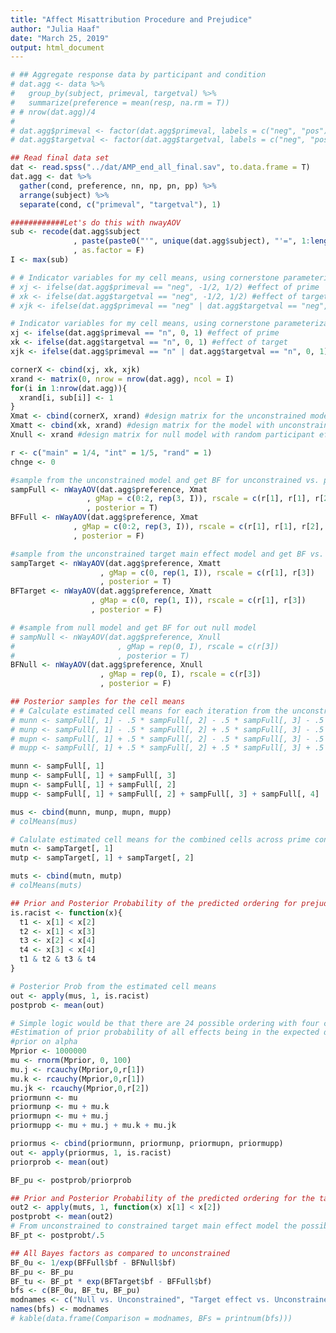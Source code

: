 ```yaml
---
title: "Affect Misattribution Procedure and Prejudice"
author: "Julia Haaf"
date: "March 25, 2019"
output: html_document
---
```


```r
# ## Aggregate response data by participant and condition
# dat.agg <- data %>%
#   group_by(subject, primeval, targetval) %>%
#   summarize(preference = mean(resp, na.rm = T))
# # nrow(dat.agg)/4
# 
# dat.agg$primeval <- factor(dat.agg$primeval, labels = c("neg", "pos"))
# dat.agg$targetval <- factor(dat.agg$targetval, labels = c("neg", "pos"))

## Read final data set
dat <- read.spss("../dat/AMP_end_all_final.sav", to.data.frame = T)
dat.agg <- dat %>%
  gather(cond, preference, nn, np, pn, pp) %>%
  arrange(subject) %>%
  separate(cond, c("primeval", "targetval"), 1)
```

```r
############Let's do this with nwayAOV
sub <- recode(dat.agg$subject
              , paste(paste0("'", unique(dat.agg$subject), "'=", 1:length(unique(dat.agg$subject)), ";"), collapse = '')
              , as.factor = F)
I <- max(sub)

# # Indicator variables for my cell means, using cornerstone parameterization
# xj <- ifelse(dat.agg$primeval == "neg", -1/2, 1/2) #effect of prime
# xk <- ifelse(dat.agg$targetval == "neg", -1/2, 1/2) #effect of target
# xjk <- ifelse(dat.agg$primeval == "neg" | dat.agg$targetval == "neg", -1/2, 1/2) #effect of prime + target / interaction

# Indicator variables for my cell means, using cornerstone parameterization
xj <- ifelse(dat.agg$primeval == "n", 0, 1) #effect of prime
xk <- ifelse(dat.agg$targetval == "n", 0, 1) #effect of target
xjk <- ifelse(dat.agg$primeval == "n" | dat.agg$targetval == "n", 0, 1) #effect of prime + target / interaction

cornerX <- cbind(xj, xk, xjk)
xrand <- matrix(0, nrow = nrow(dat.agg), ncol = I)
for(i in 1:nrow(dat.agg)){
  xrand[i, sub[i]] <- 1
}
Xmat <- cbind(cornerX, xrand) #design matrix for the unconstrained model including random participant intercept
Xmatt <- cbind(xk, xrand) #design matrix for the model with unconstrained target main effect but no prime effect
Xnull <- xrand #design matrix for null model with random participant effect
```

```r
r <- c("main" = 1/4, "int" = 1/5, "rand" = 1)
chnge <- 0

#sample from the unconstrained model and get BF for unconstrained vs. package null model
sampFull <- nWayAOV(dat.agg$preference, Xmat
                 , gMap = c(0:2, rep(3, I)), rscale = c(r[1], r[1], r[2], r[3])
                 , posterior = T)
BFFull <- nWayAOV(dat.agg$preference, Xmat
              , gMap = c(0:2, rep(3, I)), rscale = c(r[1], r[1], r[2], r[3])
              , posterior = F)

#sample from the unconstrained target main effect model and get BF vs. package null model
sampTarget <- nWayAOV(dat.agg$preference, Xmatt
                    , gMap = c(0, rep(1, I)), rscale = c(r[1], r[3])
                    , posterior = T)
BFTarget <- nWayAOV(dat.agg$preference, Xmatt
                  , gMap = c(0, rep(1, I)), rscale = c(r[1], r[3])
                  , posterior = F)

# #sample from null model and get BF for out null model
# sampNull <- nWayAOV(dat.agg$preference, Xnull
#                       , gMap = rep(0, I), rscale = c(r[3])
#                       , posterior = T)
BFNull <- nWayAOV(dat.agg$preference, Xnull
                    , gMap = rep(0, I), rscale = c(r[3])
                    , posterior = F)
```

```r
## Posterior samples for the cell means
# # Calculate estimated cell means for each iteration from the unconstrained model samples
# munn <- sampFull[, 1] - .5 * sampFull[, 2] - .5 * sampFull[, 3] - .5 * sampFull[, 4] 
# munp <- sampFull[, 1] - .5 * sampFull[, 2] + .5 * sampFull[, 3] - .5 * sampFull[, 4] 
# mupn <- sampFull[, 1] + .5 * sampFull[, 2] - .5 * sampFull[, 3] - .5 * sampFull[, 4] 
# mupp <- sampFull[, 1] + .5 * sampFull[, 2] + .5 * sampFull[, 3] + .5 * sampFull[, 4] 

munn <- sampFull[, 1] 
munp <- sampFull[, 1] + sampFull[, 3]
mupn <- sampFull[, 1] + sampFull[, 2]
mupp <- sampFull[, 1] + sampFull[, 2] + sampFull[, 3] + sampFull[, 4] 

mus <- cbind(munn, munp, mupn, mupp)
# colMeans(mus)

# Calulate estimated cell means for the combined cells across prime conditions from the unconstrained target main effect model
mutn <- sampTarget[, 1]
mutp <- sampTarget[, 1] + sampTarget[, 2]

muts <- cbind(mutn, mutp)
# colMeans(muts)

## Prior and Posterior Probability of the predicted ordering for prejudiced AMP responses, i.e. ordering as expected for the Prejudice model
is.racist <- function(x){
  t1 <- x[1] < x[2]
  t2 <- x[1] < x[3]
  t3 <- x[2] < x[4]
  t4 <- x[3] < x[4]
  t1 & t2 & t3 & t4
}

# Posterior Prob from the estimated cell means
out <- apply(mus, 1, is.racist)
postprob <- mean(out)

# Simple logic would be that there are 24 possible ordering with four cell means, the Prejudice model only allows for two, so prior prob is 1/12. But, due to the parameterization, the prior probability of the ordering is actually much higher. Therefore I sample from the priors and check for the ordering just as I do with the posterior.
#Estimation of prior probability of all effects being in the expected direction
#prior on alpha
Mprior <- 1000000
mu <- rnorm(Mprior, 0, 100)
mu.j <- rcauchy(Mprior,0,r[1])
mu.k <- rcauchy(Mprior,0,r[1])
mu.jk <- rcauchy(Mprior,0,r[2])
priormunn <- mu
priormunp <- mu + mu.k
priormupn <- mu + mu.j 
priormupp <- mu + mu.j + mu.k + mu.jk

priormus <- cbind(priormunn, priormunp, priormupn, priormupp)
out <- apply(priormus, 1, is.racist)
priorprob <- mean(out)

BF_pu <- postprob/priorprob

## Prior and Posterior Probability of the predicted ordering for the target-only model
out2 <- apply(muts, 1, function(x) x[1] < x[2])
postprobt <- mean(out2)
# From unconstrained to constrained target main effect model the possible orderings are reduced by half. So prior probability is .5
BF_pt <- postprobt/.5

## All Bayes factors as compared to unconstrained
BF_0u <- 1/exp(BFFull$bf - BFNull$bf)
BF_pu <- BF_pu
BF_tu <- BF_pt * exp(BFTarget$bf - BFFull$bf)
bfs <- c(BF_0u, BF_tu, BF_pu)
modnames <- c("Null vs. Unconstrained", "Target effect vs. Unconstrained", "Both effects vs. Unconstrained")
names(bfs) <- modnames
# kable(data.frame(Comparison = modnames, BFs = printnum(bfs)))
```

